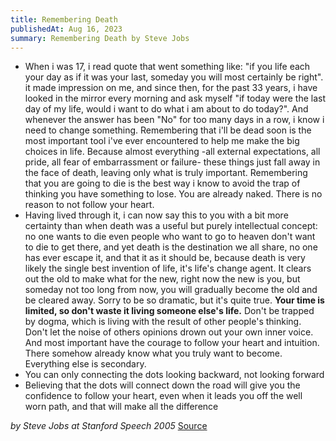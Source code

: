 ```yaml
---
title: Remembering Death
publishedAt: Aug 16, 2023
summary: Remembering Death by Steve Jobs
---
```


- When i was 17, i read quote that went something like: "if you life each your day as if it was your last, someday you will most certainly be right". it made impression on me, and since then, for the past 33 years, i have looked in the mirror every morning and ask myself "if today were the last day of my life, would i want to do what i am about to do today?". And whenever the answer has been "No" for too many days in a row, i know i need to change something. Remembering that i'll be dead soon is the most important tool i've ever encountered to help me make the big choices in life. Because almost everything -all external expectations, all pride, all fear of embarrassment or failure- these things just fall away in the face of death, leaving only what is truly important. Remembering that you are going to die is the best way i know to avoid the trap of thinking you have something to lose. You are already naked. There is no reason to not follow your heart.
- Having lived through it, i can now say this to you with a bit more certainty than when death was a useful but purely intellectual concept: no one wants to die even people who want to go to heaven don't want to die to get there, and yet death is the destination we all share, no one has ever escape it, and that it as it should be, because death is very likely the single best invention of life, it's life's change agent. It clears out the old to make what for the new, right now the new is you, but someday not too long from now, you will gradually become the old and be cleared away. Sorry to be so dramatic, but it's quite true. **Your time is limited, so don't waste it living someone else's life.** Don't be trapped by dogma, which is living with the result of other people's thinking. Don't let the noise of others opinions drown out your own inner voice. And most important have the courage to follow your heart and intuition. There somehow already know what you truly want to become. Everything else is secondary.
- You can only connecting the dots looking backward, not looking forward
- Believing that the dots will connect down the road will give you the confidence to follow your heart, even when it leads you off the well worn path, and that will make all the difference

_by Steve Jobs at Stanford Speech 2005_
[Source](https://www.youtube.com/watch?v=Hd_ptbiPoXM)

